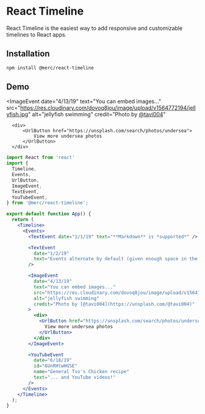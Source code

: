 
<Meta title="Intro" />

# React Timeline

React Timeline is the easiest way to add responsive and customizable timelines to React apps.

## Installation

```bash
npm install @merc/react-timeline
```

## Demo
<StorybookTimelineContainer>
<Timeline>
  <Events>
  <TextEvent date="1/1/19" text="**Markdown** is *supported*" />
  <TextEvent date="1/2/19" text="Events alternate by default (given enough space in the browser)" />

  <ImageEvent
      date="4/13/19"
      text="You can embed images..."
      src="https://res.cloudinary.com/dovoq8jou/image/upload/v1564772194/jellyfish.jpg"
      alt="jellyfish swimming"
      credit="Photo by [@tavi004](https://unsplash.com/@tavi004)"
  >
      <div>
          <UrlButton href="https://unsplash.com/search/photos/undersea">
              View more undersea photos
          </UrlButton>
      </div>
  </ImageEvent>

  <YouTubeEvent
    date="6/18/19"
    id="6UnRHtwHGSE"
    name="General Tso's Chicken recipe"
    text="... and YouTube videos!"
  />
  </Events>
</Timeline>
</StorybookTimelineContainer>

```jsx
import React from 'react'
import {
  Timeline,
  Events,
  UrlButton,
  ImageEvent,
  TextEvent,
  YouTubeEvent,
} from '@merc/react-timeline';

export default function App() {
  return (
    <Timeline>
      <Events>
        <TextEvent date="1/1/19" text="**Markdown** is *supported*" />

        <TextEvent 
          date="1/2/19" 
          text="Events alternate by default (given enough space in the browser)" 
        />

        <ImageEvent
          date="4/13/19"
          text="You can embed images..."
          src="https://res.cloudinary.com/dovoq8jou/image/upload/v1564772194/jellyfish.jpg"
          alt="jellyfish swimming"
          credit="Photo by [@tavi004](https://unsplash.com/@tavi004)"
        >
          <div>
            <UrlButton href="https://unsplash.com/search/photos/undersea">
              View more undersea photos
            </UrlButton>
          </div>
        </ImageEvent>

        <YouTubeEvent
          date="6/18/19"
          id="6UnRHtwHGSE"
          name="General Tso's Chicken recipe"
          text="... and YouTube videos!"
        />
      </Events>
    </Timeline>
  );
}
```

